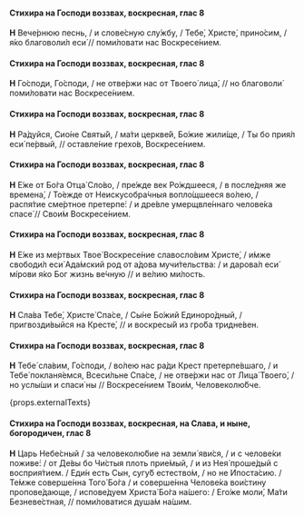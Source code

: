 #### Стихира на Господи воззвах, воскресная, глас 8

**Н** Вече́рнюю песнь, / и слове́сную слу́жбу, / Тебе́, Христе́, прино́сим, / я́ко благоволи́л еси́ // поми́ловати нас Воскресе́нием.

#### Стихира на Господи воззвах, воскресная, глас 8

**Н** Го́споди, Го́споди, / не отве́ржи нас от Твоего́ лица́, // но благоволи́ поми́ловати нас Воскресе́нием.

#### Стихира на Господи воззвах, воскресная, глас 8

**Н** Ра́дуйся, Сио́не Святы́й, / ма́ти церкве́й, Бо́жие жили́ще, / Ты бо прия́л еси́ пе́рвый, // оставле́ние грехо́в, Воскресе́нием.

#### Стихира на Господи воззвах, воскресная, глас 8

**Н** Е́же от Бо́га Отца́ Сло́во, / пре́жде век Ро́ждшееся, / в после́дняя же времена́, / То́ежде от Неискусобра́чныя вопло́щшееся во́лею, / распя́тие сме́ртное претерпе́: / и дре́вле умерщвле́ннаго челове́ка спасе́ // Свои́м Воскресе́нием.

#### Стихира на Господи воззвах, воскресная, глас 8

**Н** Е́же из ме́ртвых Твое́ Воскресе́ние славосло́вим Христе́, / и́мже свободи́л еси́ Ада́мский род от а́дова мучи́тельства: / и дарова́л еси́ мíрови я́ко Бог жизнь ве́чную // и ве́лию ми́лость.

#### Стихира на Господи воззвах, воскресная, глас 8

**Н** Сла́ва Тебе́, Христе́ Спа́се, / Сы́не Бо́жий Единоро́дный, / пригвозди́выйся на Кресте́, // и воскресы́й из гро́ба тридне́вен.

#### Стихира на Господи воззвах, воскресная, глас 8

**Н** Тебе́ сла́вим, Го́споди, / во́лею нас ра́ди Крест претерпе́вшаго, / и Тебе́ покланя́емcя, Всеси́льне Спа́се, / не отве́ржи нас от Лица́ Твоего́, / но услы́ши и спаси́ ны // Воскресе́нием Твои́м, Человеколю́бче.

{props.externalTexts}

#### Стихира на Господи воззвах, воскресная, на Слава, и ныне, богородичен, глас 8

**Н** Царь Небе́сный / за человеколю́бие на земли́ яви́ся, / и с челове́ки поживе́: / от Де́вы бо Чи́стыя плоть прие́мый, / и из Нея́ проше́дый с восприя́тием. / Еди́н есть Сын, сугу́б естество́м, / но не Ипоста́сию. / Те́мже соверше́нна Того́ Бо́га / и соверше́нна Челове́ка вои́стину пропове́дающе, / испове́дуем Христа́ Бо́га на́шего: / Его́же моли́, Ма́ти Безневе́стная, // поми́ловатися душа́м на́шим.
